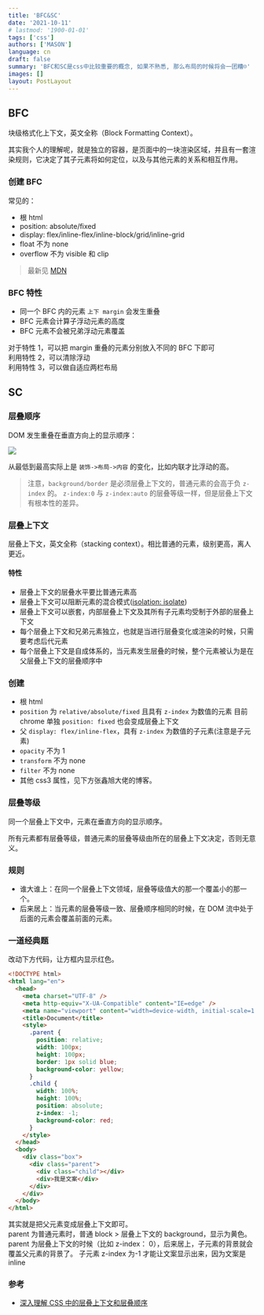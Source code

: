 ```yaml
---
title: 'BFC&SC'
date: '2021-10-11'
# lastmod: '1900-01-01'
tags: ['css']
authors: ['MASON']
language: cn
draft: false
summary: 'BFC和SC是css中比较重要的概念, 如果不熟悉, 那么布局的时候将会一团糟☹️'
images: []
layout: PostLayout
---
```


## BFC
块级格式化上下文，英文全称（Block Formatting Context）。

其实我个人的理解呢，就是独立的容器，是页面中的一块渲染区域，并且有一套渲染规则，它决定了其子元素将如何定位，以及与其他元素的关系和相互作用。

### 创建 BFC

常见的：

- 根 html
- position: absolute/fixed
- display: flex/inline-flex/inline-block/grid/inline-grid
- float 不为 none
- overflow 不为 visible 和 clip

> 最新见 [MDN](https://developer.mozilla.org/en-US/docs/Web/Guide/CSS/Block_formatting_context)

### BFC 特性

- 同一个 BFC 内的元素 `上下 margin` 会发生重叠
- BFC 元素会计算子浮动元素的高度
- BFC 元素不会被兄弟浮动元素覆盖

对于特性 1，可以把 margin 重叠的元素分别放入不同的 BFC 下即可  
利用特性 2，可以清除浮动  
利用特性 3，可以做自适应两栏布局

## SC

### 层叠顺序

DOM 发生重叠在垂直方向上的显示顺序：

![](https://cdn.jsdelivr.net/gh/yokiizx/picgo@main/img/20221006131841.png)

从最低到最高实际上是 `装饰->布局->内容` 的变化，比如内联才比浮动的高。

> 注意，`background/border` 是必须层叠上下文的，普通元素的会高于负 `z-index` 的。
> `z-index:0` 与 `z-index:auto` 的层叠等级一样，但是层叠上下文有根本性的差异。

### 层叠上下文

层叠上下文，英文全称（stacking context）。相比普通的元素，级别更高，离人更近。

#### 特性

- 层叠上下文的层叠水平要比普通元素高
- 层叠上下文可以阻断元素的混合模式([isolation: isolate](https://www.zhangxinxu.com/wordpress/2016/01/understand-css3-isolation-isolate/))
- 层叠上下文可以嵌套，内部层叠上下文及其所有子元素均受制于外部的层叠上下文
- 每个层叠上下文和兄弟元素独立，也就是当进行层叠变化或渲染的时候，只需要考虑后代元素
- 每个层叠上下文是自成体系的，当元素发生层叠的时候，整个元素被认为是在父层叠上下文的层叠顺序中

### 创建

- 根 html
- `position` 为 `relative/absolute/fixed` 且具有 `z-index` 为数值的元素
  目前 chrome 单独 `position: fixed` 也会变成层叠上下文
- 父 `display: flex/inline-flex`，具有 `z-index` 为数值的子元素(注意是子元素)
- `opacity` 不为 1
- `transform` 不为 none
- `filter` 不为 none
- 其他 css3 属性，见下方张鑫旭大佬的博客。

### 层叠等级

同一个层叠上下文中，元素在垂直方向的显示顺序。

所有元素都有层叠等级，普通元素的层叠等级由所在的层叠上下文决定，否则无意义。

### 规则

- 谁大谁上：在同一个层叠上下文领域，层叠等级值大的那一个覆盖小的那一个。
- 后来居上：当元素的层叠等级一致、层叠顺序相同的时候，在 DOM 流中处于后面的元素会覆盖前面的元素。

### 一道经典题

改动下方代码，让方框内显示红色。

```html
<!DOCTYPE html>
<html lang="en">
  <head>
    <meta charset="UTF-8" />
    <meta http-equiv="X-UA-Compatible" content="IE=edge" />
    <meta name="viewport" content="width=device-width, initial-scale=1.0" />
    <title>Document</title>
    <style>
      .parent {
        position: relative;
        width: 100px;
        height: 100px;
        border: 1px solid blue;
        background-color: yellow;
      }
      .child {
        width: 100%;
        height: 100%;
        position: absolute;
        z-index: -1;
        background-color: red;
      }
    </style>
  </head>
  <body>
    <div class="box">
      <div class="parent">
        <div class="child"></div>
        <div>我是文案</div>
      </div>
    </div>
  </body>
</html>
```

其实就是把父元素变成层叠上下文即可。  
parent 为普通元素时，普通 block > 层叠上下文的 background，显示为黄色。
parent 为层叠上下文的时候（比如 z-index： 0），后来居上，子元素的背景就会覆盖父元素的背景了。
子元素 z-index 为-1 才能让文案显示出来，因为文案是 inline

### 参考

- [深入理解 CSS 中的层叠上下文和层叠顺序](https://www.zhangxinxu.com/wordpress/2016/01/understand-css-stacking-context-order-z-index/?shrink=1)
